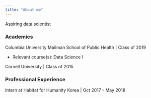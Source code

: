 ```yaml
---
title: "About me"
---
```


Aspiring data scientist

### Academics

Columbia University Mailman School of Public Health | Class of 2019 

* Relevant course(s): Data Science I

Cornell University | Class of 2015

### Professional Experience

Intern at Habitat for Humanity Korea | Oct 2017 - May 2018